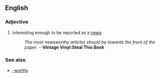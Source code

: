 ==English==

===Adjective===
#Interesting enough to be reported as a [[news]]
#: ''The most newsworthy articles should be towards the front of the paper.'' --'''Vintage Vinyl:Steal This Book'''

===See also===
*[[-worthy]]
